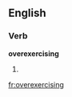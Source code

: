 
==English==

===Verb===
'''overexercising'''

# {{present participle of|[[overexercise]]}}

[[fr:overexercising]]
